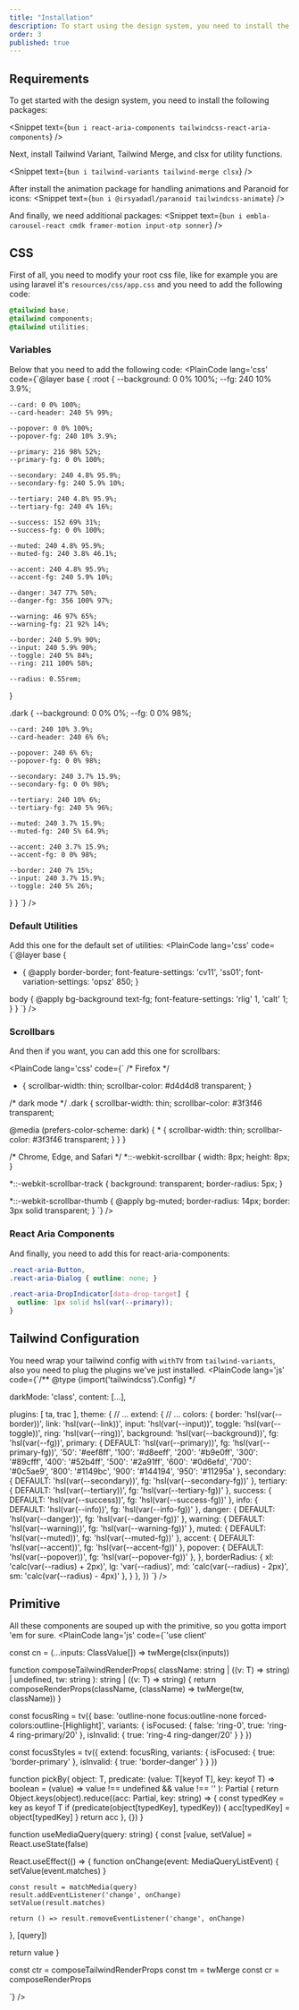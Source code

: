 ```yaml
---
title: "Installation"
description: To start using the design system, you need to install the required packages.
order: 3
published: true
---
```


## Requirements
To get started with the design system, you need to install the following packages:

<Snippet text={`bun i react-aria-components tailwindcss-react-aria-components`} />

Next, install Tailwind Variant, Tailwind Merge, and clsx for utility functions.

<Snippet text={`bun i tailwind-variants tailwind-merge clsx`} />

After install the animation package for handling animations and Paranoid for icons:
<Snippet text={`bun i @irsyadadl/paranoid tailwindcss-animate`} />

And finally, we need additional packages:
<Snippet text={`bun i embla-carousel-react cmdk framer-motion input-otp sonner`} />

## CSS
First of all, you need to modify your root css file, like for example you are using laravel it's `resources/css/app.css` and you need to add the following code:

```css
@tailwind base;
@tailwind components;
@tailwind utilities;
```

### Variables
Below that you need to add the following code:
<PlainCode lang='css' code={`@layer base {
  :root {
    --background: 0 0% 100%;
    --fg: 240 10% 3.9%;

    --card: 0 0% 100%;
    --card-header: 240 5% 99%;

    --popover: 0 0% 100%;
    --popover-fg: 240 10% 3.9%;

    --primary: 216 98% 52%;
    --primary-fg: 0 0% 100%;

    --secondary: 240 4.8% 95.9%;
    --secondary-fg: 240 5.9% 10%;

    --tertiary: 240 4.8% 95.9%;
    --tertiary-fg: 240 4% 16%;

    --success: 152 69% 31%;
    --success-fg: 0 0% 100%;

    --muted: 240 4.8% 95.9%;
    --muted-fg: 240 3.8% 46.1%;

    --accent: 240 4.8% 95.9%;
    --accent-fg: 240 5.9% 10%;

    --danger: 347 77% 50%;
    --danger-fg: 356 100% 97%;

    --warning: 46 97% 65%;
    --warning-fg: 21 92% 14%;

    --border: 240 5.9% 90%;
    --input: 240 5.9% 90%;
    --toggle: 240 5% 84%;
    --ring: 211 100% 58%;

    --radius: 0.55rem;
  }

  .dark {
    --background: 0 0% 0%;
    --fg: 0 0% 98%;

    --card: 240 10% 3.9%;
    --card-header: 240 6% 6%;

    --popover: 240 6% 6%;
    --popover-fg: 0 0% 98%;

    --secondary: 240 3.7% 15.9%;
    --secondary-fg: 0 0% 98%;

    --tertiary: 240 10% 6%;
    --tertiary-fg: 240 5% 96%;

    --muted: 240 3.7% 15.9%;
    --muted-fg: 240 5% 64.9%;

    --accent: 240 3.7% 15.9%;
    --accent-fg: 0 0% 98%;

    --border: 240 7% 15%;
    --input: 240 3.7% 15.9%;
    --toggle: 240 5% 26%;
  }
}
`} />

### Default Utilities
Add this one for the default set of utilities:
<PlainCode lang='css' code={`@layer base {
  * {
    @apply border-border;
    font-feature-settings: 'cv11', 'ss01';
    font-variation-settings: 'opsz' 850;
  }

  body {
    @apply bg-background text-fg;
    font-feature-settings:
      'rlig' 1,
      'calt' 1;
  }
}
`} />

### Scrollbars
And then if you want, you can add this one for scrollbars:

<PlainCode lang='css' code={` /* Firefox */
* {
  scrollbar-width: thin;
  scrollbar-color: #d4d4d8 transparent;
}

/* dark mode */
.dark {
  scrollbar-width: thin;
  scrollbar-color: #3f3f46 transparent;

  @media (prefers-color-scheme: dark) {
    * {
      scrollbar-width: thin;
      scrollbar-color: #3f3f46 transparent;
    }
  }
}

/* Chrome, Edge, and Safari */
*::-webkit-scrollbar {
  width: 8px;
  height: 8px;
}

*::-webkit-scrollbar-track {
  background: transparent;
  border-radius: 5px;
}

*::-webkit-scrollbar-thumb {
  @apply bg-muted;
  border-radius: 14px;
  border: 3px solid transparent;
}
`} />

### React Aria Components
And finally, you need to add this for react-aria-components:

```css
.react-aria-Button,
.react-aria-Dialog { outline: none; }

.react-aria-DropIndicator[data-drop-target] {
  outline: 1px solid hsl(var(--primary));
}
```


## Tailwind Configuration
You need wrap your tailwind config with `withTV` from `tailwind-variants`, also you need to plug the plugins we've just installed.
<PlainCode lang='js' code={`/** @type {import('tailwindcss').Config} */


  darkMode: 'class',
  content: [...],

  plugins: [ ta, trac ],
  theme: {
    // ...
    extend: {
      // ...
      colors: {
        border: 'hsl(var(--border))',
        link: 'hsl(var(--link))',
        input: 'hsl(var(--input))',
        toggle: 'hsl(var(--toggle))',
        ring: 'hsl(var(--ring))',
        background: 'hsl(var(--background))',
        fg: 'hsl(var(--fg))',
        primary: {
          DEFAULT: 'hsl(var(--primary))',
          fg: 'hsl(var(--primary-fg))',
          '50': '#eef8ff',
          '100': '#d8eeff',
          '200': '#b9e0ff',
          '300': '#89cfff',
          '400': '#52b4ff',
          '500': '#2a91ff',
          '600': '#0d6efd',
          '700': '#0c5ae9',
          '800': '#1149bc',
          '900': '#144194',
          '950': '#11295a'
        },
        secondary: {
          DEFAULT: 'hsl(var(--secondary))',
          fg: 'hsl(var(--secondary-fg))'
        },
        tertiary: {
          DEFAULT: 'hsl(var(--tertiary))',
          fg: 'hsl(var(--tertiary-fg))'
        },
        success: {
          DEFAULT: 'hsl(var(--success))',
          fg: 'hsl(var(--success-fg))'
        },
        info: {
          DEFAULT: 'hsl(var(--info))',
          fg: 'hsl(var(--info-fg))'
        },
        danger: {
          DEFAULT: 'hsl(var(--danger))',
          fg: 'hsl(var(--danger-fg))'
        },
        warning: {
          DEFAULT: 'hsl(var(--warning))',
          fg: 'hsl(var(--warning-fg))'
        },
        muted: {
          DEFAULT: 'hsl(var(--muted))',
          fg: 'hsl(var(--muted-fg))'
        },
        accent: {
          DEFAULT: 'hsl(var(--accent))',
          fg: 'hsl(var(--accent-fg))'
        },
        popover: {
          DEFAULT: 'hsl(var(--popover))',
          fg: 'hsl(var(--popover-fg))'
        },
      },
      borderRadius: {
        xl: 'calc(var(--radius) + 2px)',
        lg: 'var(--radius)',
        md: 'calc(var(--radius) - 2px)',
        sm: 'calc(var(--radius) - 4px)'
      },
    }
  },
})
`} />

## Primitive
All these components are souped up with the primitive, so you gotta import 'em for sure.
<PlainCode lang='js' code={`'use client'


const cn = (...inputs: ClassValue[]) => twMerge(clsx(inputs))

function composeTailwindRenderProps<T>(
  className: string | ((v: T) => string) | undefined,
  tw: string
): string | ((v: T) => string) {
  return composeRenderProps(className, (className) => twMerge(tw, className))
}

const focusRing = tv({
  base: 'outline-none focus:outline-none forced-colors:outline-[Highlight]',
  variants: {
    isFocused: { false: 'ring-0', true: 'ring-4 ring-primary/20' },
    isInvalid: { true: 'ring-4 ring-danger/20' }
  }
})

const focusStyles = tv({
  extend: focusRing,
  variants: {
    isFocused: { true: 'border-primary' },
    isInvalid: { true: 'border-danger' }
  }
})

function pickBy<T extends object>(
  object: T,
  predicate: (value: T[keyof T], key: keyof T) => boolean = (value) => value !== undefined && value !== ''
): Partial<T> {
  return Object.keys(object).reduce((acc: Partial<T>, key: string) => {
    const typedKey = key as keyof T
    if (predicate(object[typedKey], typedKey)) {
      acc[typedKey] = object[typedKey]
    }
    return acc
  }, {})
}

function useMediaQuery(query: string) {
  const [value, setValue] = React.useState(false)

  React.useEffect(() => {
    function onChange(event: MediaQueryListEvent) {
      setValue(event.matches)
    }

    const result = matchMedia(query)
    result.addEventListener('change', onChange)
    setValue(result.matches)

    return () => result.removeEventListener('change', onChange)
  }, [query])

  return value
}

const ctr = composeTailwindRenderProps
const tm = twMerge
const cr = composeRenderProps

`} />
